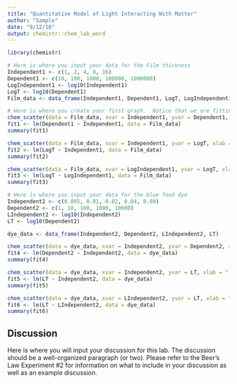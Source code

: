 ```yaml
---
title: "Quantitative Model of Light Interacting With Matter"
author: "Sample"
date: "9/12/16"
output: chemistr::chem_lab_word
---
```


```r
library(chemistr)
```        


```r
# Here is where you input your data for the Film thickness
Independent1 <- c(1, 2, 4, 8, 16)
Dependent1 <- c(10, 100, 1000, 100000, 1000000)
LogIndependent1 <- log10(Independent1)
LogT <- log10(Dependent1)
Film_data <- data_frame(Independent1, Dependent1, LogT, LogIndependent1)
```

```r
# Here is where you create your first graph.  Notice that we are fitting the data to the line Y=mX+b.  Determine whether this data fits well to this line and comment on this in the caption.  In order to get the slope of your fit line, run this chunk.  The value given in the console from `summary()` on the fitted model gives the slope and intercept of the best fit line (m and b in the equation above) as well as the R-squared value. If this is a good model, include this slope and its meaning in the graph caption. 
chem_scatter(data = Film_data, xvar = Independent1, yvar = Dependent1, xlab = "Number of Independent1 Slices", ylab = "Percent Transmittance (%)")
fit1 <- lm(Dependent1 ~ Independent1, data = Film_data)
summary(fit1)
```



```r

chem_scatter(data = Film_data, xvar = Independent1, yvar = LogT, xlab = "Number of Film Slices", ylab = "Log(%T)")
fit2 <- lm(LogT ~ Independent1, data = Film_data)
summary(fit2)
```


```r
 
chem_scatter(data = Film_data, xvar = LogIndependent1, yvar = LogT, xlab = "Log(Film Slices)", ylab = "Log(%T)")
fit3 <- lm(LogT ~ LogIndependent1, data = Film_data)
summary(fit3)
```

```r
# Here is where you input your data for the blue food dye
Independent2 <- c(0.005, 0.01, 0.02, 0.04, 0.08)
Dependent2 <- c(1, 10, 100, 1000, 10000)
LIndependent2 <- log10(Independent2)
LT <- log10(Dependent2)

dye_data <- data_frame(Independent2, Dependent2, LIndependent2, LT)
```

```r
 
chem_scatter(data = dye_data, xvar = Independent2, yvar = Dependent2, xlab = "[Blue Dye] (uM)", ylab = "Percent Transmittance (%)")
fit4 <- lm(Dependent2 ~ Independent2, data = dye_data)
summary(fit4)
```



```r

chem_scatter(data = dye_data, xvar = Independent2, yvar = LT, xlab = "[Blue Dye] (uM)", ylab = "Log(%T)")
fit5 <- lm(LT ~ Independent2, data = dye_data)
summary(fit5)
```

```r

chem_scatter(data = dye_data, xvar = LIndependent2, yvar = LT, xlab = "Log([Blue Dye] (uM))", ylab = "Log(%T)")
fit6 <- lm(LT ~ LIndependent2, data = dye_data)
summary(fit6)
```

## Discussion

Here is where you will input your discussion for this lab. The discussion should be a well-organized paragraph (or two).  Please refer to the Beer's Law Experiment #2 for information on what to include in your discussion as well as an example discussion.
